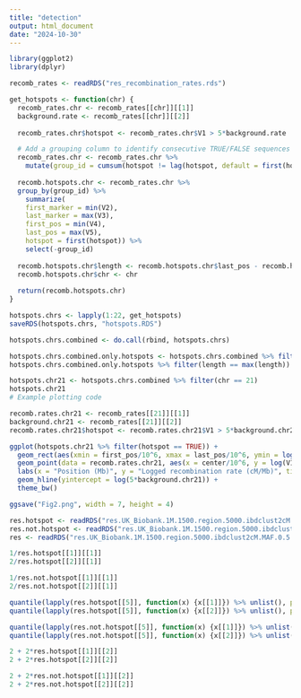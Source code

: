 ```yaml
---
title: "detection"
output: html_document
date: "2024-10-30"
---
```


```r
library(ggplot2)
library(dplyr)

recomb_rates <- readRDS("res_recombination_rates.rds")

get_hotspots <- function(chr) {
  recomb_rates.chr <- recomb_rates[[chr]][[1]]
  background.rate <- recomb_rates[[chr]][[2]]
  
  recomb_rates.chr$hotspot <- recomb_rates.chr$V1 > 5*background.rate

  # Add a grouping column to identify consecutive TRUE/FALSE sequences
  recomb_rates.chr <- recomb_rates.chr %>%
    mutate(group_id = cumsum(hotspot != lag(hotspot, default = first(hotspot))))
  
  recomb.hotspots.chr <- recomb_rates.chr %>%
  group_by(group_id) %>%
    summarize(
    first_marker = min(V2),
    last_marker = max(V3),
    first_pos = min(V4),
    last_pos = max(V5),
    hotspot = first(hotspot)) %>%
    select(-group_id) 
  
  recomb.hotspots.chr$length <- recomb.hotspots.chr$last_pos - recomb.hotspots.chr$first_pos + 1
  recomb.hotspots.chr$chr <- chr
  
  return(recomb.hotspots.chr)
}

hotspots.chrs <- lapply(1:22, get_hotspots)
saveRDS(hotspots.chrs, "hotspots.RDS")

hotspots.chrs.combined <- do.call(rbind, hotspots.chrs)
```

```r
hotspots.chrs.combined.only.hotspots <- hotspots.chrs.combined %>% filter(hotspot == TRUE)
hotspots.chrs.combined.only.hotspots %>% filter(length == max(length))

hotspots.chr21 <- hotspots.chrs.combined %>% filter(chr == 21)
hotspots.chr21
# Example plotting code

recomb.rates.chr21 <- recomb_rates[[21]][[1]]
background.chr21 <- recomb_rates[[21]][[2]]
recomb.rates.chr21$hotspot <- recomb.rates.chr21$V1 > 5*background.chr21

ggplot(hotspots.chr21 %>% filter(hotspot == TRUE)) +
  geom_rect(aes(xmin = first_pos/10^6, xmax = last_pos/10^6, ymin = log(5*background.chr21)-0.5, ymax = log(5*background.chr21)+0.5), fill = "red", color = "red") +
  geom_point(data = recomb.rates.chr21, aes(x = center/10^6, y = log(V1)), size = 0.3, alpha = 0.4) +
  labs(x = "Position (Mb)", y = "Logged recombination rate (cM/Mb)", title = "Recombination hotspots on chromosome 21") +
  geom_hline(yintercept = log(5*background.chr21)) +
  theme_bw() 

ggsave("Fig2.png", width = 7, height = 4)
```


```r
res.hotspot <- readRDS("res.UK_Biobank.1M.1500.region.5000.ibdclust2cM.MAF.0.5.boot.grouped.keep.ends.hotspot.rds")
res.not.hotspot <- readRDS("res.UK_Biobank.1M.1500.region.5000.ibdclust2cM.MAF.0.5.boot.grouped.keep.ends.not.hotspot.rds")
res <- readRDS("res.UK_Biobank.1M.1500.region.5000.ibdclust2cM.MAF.0.5.boot.grouped.keep.ends.rds")

1/res.hotspot[[1]][[1]]
2/res.hotspot[[2]][[1]]

1/res.not.hotspot[[1]][[1]]
2/res.not.hotspot[[2]][[1]]
```

```r
quantile(lapply(res.hotspot[[5]], function(x) {x[[1]]}) %>% unlist(), probs = c(0.025, 0.975))
quantile(lapply(res.hotspot[[5]], function(x) {x[[2]]}) %>% unlist(), probs = c(0.025, 0.975))

quantile(lapply(res.not.hotspot[[5]], function(x) {x[[1]]}) %>% unlist(), probs = c(0.025, 0.975))
quantile(lapply(res.not.hotspot[[5]], function(x) {x[[2]]}) %>% unlist(), probs = c(0.025, 0.975))

2 + 2*res.hotspot[[1]][[2]]
2 + 2*res.hotspot[[2]][[2]]

2 + 2*res.not.hotspot[[1]][[2]]
2 + 2*res.not.hotspot[[2]][[2]]
```


